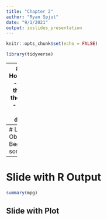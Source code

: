 ```yaml
---
title: "Chapter 2"
author: "Ryan Spjut"
date: "9/1/2021"
output: ioslides_presentation
---
```


```r
knitr::opts_chunk$set(echo = FALSE)
```


```r
library(tidyverse)
```

---
# General Housekeeping
- Learn the theory
- Do the exercises
- Sign up to lead a discussion

---
# Learning Objectives
- Begin to make some plots 


---
# Slide with R Output

```r
summary(mpg)
```

## Slide with Plot

```r

```

